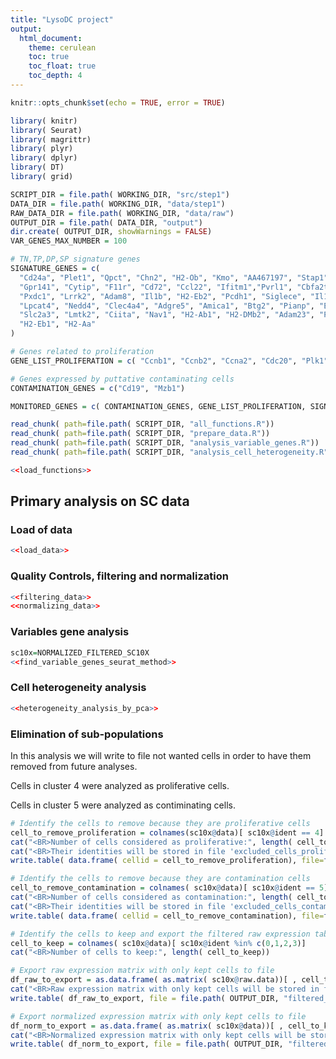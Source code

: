 ```yaml
---
title: "LysoDC project"
output:
  html_document: 
    theme: cerulean
    toc: true
    toc_float: true
    toc_depth: 4
---
```


```r
knitr::opts_chunk$set(echo = TRUE, error = TRUE)
```

[//]: # "Load the libraries"
```r
library( knitr)
library( Seurat)
library( magrittr)
library( plyr)
library( dplyr)
library( DT)
library( grid)

SCRIPT_DIR = file.path( WORKING_DIR, "src/step1")
DATA_DIR = file.path( WORKING_DIR, "data/step1")
RAW_DATA_DIR = file.path( WORKING_DIR, "data/raw")
OUTPUT_DIR = file.path( DATA_DIR, "output")
dir.create( OUTPUT_DIR, showWarnings = FALSE)
VAR_GENES_MAX_NUMBER = 100

# TN,TP,DP,SP signature genes
SIGNATURE_GENES = c(
  "Cd24a", "Plet1", "Qpct", "Chn2", "H2-Ob", "Kmo", "AA467197", "Stap1", "Klrk1", "Klrb1b", 
  "Gpr141", "Cytip", "F11r", "Cd72", "Ccl22", "Ifitm1","Pvrl1", "Cbfa2t3", "Trem1", "Stat4", 
  "Pxdc1", "Lrrk2", "Adam8", "Il1b", "H2-Eb2", "Pcdh1", "Siglece", "Il1r2", "Emb", "Cd244",
  "Lpcat4", "Nedd4", "Clec4a4", "Adgre5", "Amica1", "Btg2", "Pianp", "Ece1", "Sucnr1", "Nup210",
  "Slc2a3", "Lmtk2", "Ciita", "Nav1", "H2-Ab1", "H2-DMb2", "Adam23", "Plxdc1", "Cd74",
  "H2-Eb1", "H2-Aa"
)

# Genes related to proliferation
GENE_LIST_PROLIFERATION = c( "Ccnb1", "Ccnb2", "Ccna2", "Cdc20", "Plk1", "Ube2c", "Cenpf", "Cenpa", "Aurka", "Mki67")

# Genes expressed by puttative contaminating cells
CONTAMINATION_GENES = c("Cd19", "Mzb1")

MONITORED_GENES = c( CONTAMINATION_GENES, GENE_LIST_PROLIFERATION, SIGNATURE_GENES)
```

[//]: # "Load the various chunks in the various files"
```r
read_chunk( path=file.path( SCRIPT_DIR, "all_functions.R"))
read_chunk( path=file.path( SCRIPT_DIR, "prepare_data.R"))
read_chunk( path=file.path( SCRIPT_DIR, "analysis_variable_genes.R"))
read_chunk( path=file.path( SCRIPT_DIR, "analysis_cell_heterogeneity.R"))
```

[//]: # "Load all the required functions"
```r
<<load_functions>>
```  

## Primary analysis on SC data

### Load of data
```r
<<load_data>>
```  

### Quality Controls, filtering and normalization
```r
<<filtering_data>>
<<normalizing_data>>
```

### Variables gene analysis

```r
sc10x=NORMALIZED_FILTERED_SC10X
<<find_variable_genes_seurat_method>>
```

### Cell heterogeneity analysis

```r
<<heterogeneity_analysis_by_pca>>
```

### Elimination of sub-populations

In this analysis we will write to file not wanted cells in order to have
them removed from future analyses.

Cells in cluster 4 were analyzed as proliferative cells.

Cells in cluster 5 were analyzed as contiminating cells.

```r

# Identify the cells to remove because they are proliferative cells
cell_to_remove_proliferation = colnames(sc10x@data)[ sc10x@ident == 4]
cat("<BR>Number of cells considered as proliferative:", length( cell_to_remove_proliferation))
cat("<BR>Their identities will be stored in file 'excluded_cells_proliferation.txt'.")
write.table( data.frame( cellid = cell_to_remove_proliferation), file=file.path( OUTPUT_DIR, "excluded_cells_proliferation.txt"), quote = FALSE, col.names = TRUE, row.names = FALSE, sep="\t")

# Identify the cells to remove because they are contamination cells
cell_to_remove_contamination = colnames( sc10x@data)[ sc10x@ident == 5]
cat("<BR>Number of cells considered as contamination:", length( cell_to_remove_contamination))
cat("<BR>Their identities will be stored in file 'excluded_cells_contamination.txt'.")
write.table( data.frame( cellid = cell_to_remove_contamination), file=file.path( OUTPUT_DIR, "excluded_cells_contamination.txt"), quote = FALSE, col.names = TRUE, row.names = FALSE, sep="\t")

# Identify the cells to keep and export the filtered raw expression table to file
cell_to_keep = colnames( sc10x@data)[ sc10x@ident %in% c(0,1,2,3)]
cat("<BR>Number of cells to keep:", length( cell_to_keep))

# Export raw expression matrix with only kept cells to file
df_raw_to_export = as.data.frame( as.matrix( sc10x@raw.data))[ , cell_to_keep]
cat("<BR>Raw expression matrix with only kept cells will be stored in file 'filtered_raw_expression_matrix.csv'")
write.table( df_raw_to_export, file = file.path( OUTPUT_DIR, "filtered_raw_expression_matrix.csv"), quote = FALSE, col.names = TRUE, row.names = TRUE, sep="\t")

# Export normalized expression matrix with only kept cells to file
df_norm_to_export = as.data.frame( as.matrix( sc10x@data))[ , cell_to_keep]
cat("<BR>Normalized expression matrix with only kept cells will be stored in file 'filtered_normalized_expression_matrix.csv'")
write.table( df_norm_to_export, file = file.path( OUTPUT_DIR, "filtered_normalized_expression_matrix.csv"), quote = FALSE, col.names = TRUE, row.names = TRUE, sep="\t")


```
